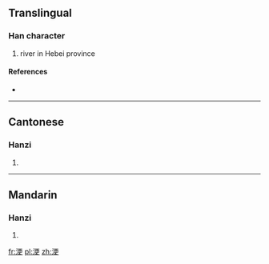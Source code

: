 ==Translingual==

===Han character===
{{Han char|rn=85|rad=水|as=07|sn=10|four=3114<sub>6</sub>|canj=水一中大 (EMLK)}}

# river in Hebei province

====References====
* {{Han ref|kx=0624.220|dkj=17486|dj=1022.060|hdz=31619.100|uh=6D6D|ud=28013|bh=D24E|bd=53838}}

----

==Cantonese==

===Hanzi===
{{yue-hanzi|jyut=|y=gang1}}

# {{defn|lang=yue|sort=水07}}

----

==Mandarin==

===Hanzi===
{{cmn-hanzi|pin=[[gēng]] ([[geng1]]), [[lì]] ([[li4]])|wg=keng<sup>1</sup>, li<sup>4</sup>}}

# {{defn|lang=cmn|sort=水07}}

[[fr:浭]]
[[pl:浭]]
[[zh:浭]]